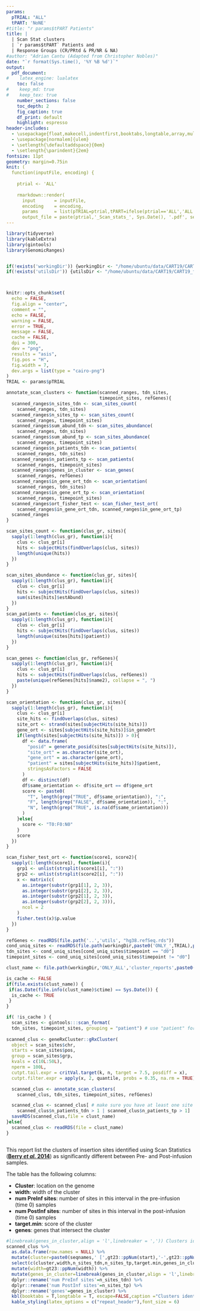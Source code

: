```yaml
---
params: 
  pTRIAL: "ALL"
  tPART: 'NoNE'
#title: "r params$tPART Patients"
title: |
  | Scan Stat clusters
  | `r params$tPART` Patients and
  | Response Groups (CR/PRtd & PR/NR & NA)
#author: "Adrian Cantu (Adapted from Christopher Nobles)"
date: "`r format(Sys.time(), '%Y %B %d')`"
output: 
  pdf_document:
#    latex_engine: lualatex
    toc: false
#    keep_md: true
#    keep_tex: true
    number_sections: false
    toc_depth: 2
    fig_caption: true
    df_print: default
    highlight: espresso
header-includes: 
  - \usepackage{float,makecell,indentfirst,booktabs,longtable,array,multirow,pdflscape,tabu}
  - \usepackage[normalem]{ulem}
  - \setlength{\defaultaddspace}{0em}
  - \setlength{\parindent}{2em}
fontsize: 11pt
geometry: margin=0.75in
knit: (
  function(inputFile, encoding) { 
  
    ptrial <- 'ALL'
  
    rmarkdown::render( 
      input       = inputFile, 
      encoding    = encoding, 
      params      = list(pTRIAL=ptrial,tPART=ifelse(ptrial=='ALL','ALL',ifelse(ptrial=='CLL','CLL',ifelse(ptrial=='CALL','ALL and CLL','none')))),      
      output_file = paste(ptrial,'_Scan_stats_', Sys.Date(), '.pdf', sep='')) })
---
```


```r
library(tidyverse)
library(kableExtra)
library(gintools)
library(GenomicRanges)


if(!exists('workingDir')) {workingDir <- "/home/ubuntu/data/CART19/CART19_from_git2"}
if(!exists('utilsDir')) {utilsDir <- "/home/ubuntu/data/CART19/CART19_from_git2/utils"}



knitr::opts_chunk$set(
  echo = FALSE,
  fig.align = "center",
  comment = "",
  echo = FALSE,
  warning = FALSE,
  error = TRUE,
  message = FALSE,
  cache = FALSE,
  dpi = 300,
  dev = "png",
  results = "asis",
  fig.pos = "H",
  fig.width = 7,
  dev.args = list(type = "cairo-png")
)
TRIAL <- params$pTRIAL
```

```r


annotate_scan_clusters <- function(scanned_ranges, tdn_sites, 
                                   timepoint_sites, refGenes){
  scanned_ranges$n_sites_tdn <- scan_sites_count(
    scanned_ranges, tdn_sites)
  scanned_ranges$n_sites_tp <- scan_sites_count(
    scanned_ranges, timepoint_sites)
  scanned_ranges$sum_abund_tdn <- scan_sites_abundance(
    scanned_ranges, tdn_sites)
  scanned_ranges$sum_abund_tp <- scan_sites_abundance(
    scanned_ranges, timepoint_sites)
  scanned_ranges$n_patients_tdn <- scan_patients(
    scanned_ranges, tdn_sites)
  scanned_ranges$n_patients_tp <- scan_patients(
    scanned_ranges, timepoint_sites)
  scanned_ranges$genes_in_cluster <- scan_genes(
    scanned_ranges, refGenes)
  scanned_ranges$in_gene_ort_tdn <- scan_orientation(
    scanned_ranges, tdn_sites)
  scanned_ranges$in_gene_ort_tp <- scan_orientation(
    scanned_ranges, timepoint_sites)
  scanned_ranges$ort_fisher_test <- scan_fisher_test_ort(
    scanned_ranges$in_gene_ort_tdn, scanned_ranges$in_gene_ort_tp)
  scanned_ranges
}

scan_sites_count <- function(clus_gr, sites){
  sapply(1:length(clus_gr), function(i){
    clus <- clus_gr[i]
    hits <- subjectHits(findOverlaps(clus, sites))
    length(unique(hits))
  })
}

scan_sites_abundance <- function(clus_gr, sites){
  sapply(1:length(clus_gr), function(i){
    clus <- clus_gr[i]
    hits <- subjectHits(findOverlaps(clus, sites))
    sum(sites[hits]$estAbund)
  })
}
scan_patients <- function(clus_gr, sites){
  sapply(1:length(clus_gr), function(i){
    clus <- clus_gr[i]
    hits <- subjectHits(findOverlaps(clus, sites))
    length(unique(sites[hits]$patient))
  })
}

scan_genes <- function(clus_gr, refGenes){
  sapply(1:length(clus_gr), function(i){
    clus <- clus_gr[i]
    hits <- subjectHits(findOverlaps(clus, refGenes))
    paste(unique(refGenes[hits]$name2), collapse = ", ")
  })
}

scan_orientation <- function(clus_gr, sites){
  sapply(1:length(clus_gr), function(i){
    clus <- clus_gr[i]
    site_hits <- findOverlaps(clus, sites)
    site_ort <- strand(sites[subjectHits(site_hits)])
    gene_ort <- sites[subjectHits(site_hits)]$in_geneOrt
    if(length(sites[subjectHits(site_hits)]) > 0){
      df <- data.frame(
        "posid" = generate_posid(sites[subjectHits(site_hits)]),
        "site_ort" = as.character(site_ort),
        "gene_ort" = as.character(gene_ort),
        "patient" = sites[subjectHits(site_hits)]$patient,
        stringsAsFactors = FALSE
      )
      df <- distinct(df)
      df$same_orientation <- df$site_ort == df$gene_ort
      score <- paste0(
        "T", length(grep("TRUE", df$same_orientation)), ":",
        "F", length(grep("FALSE", df$same_orientation)), ":",
        "N", length(grep("TRUE", is.na(df$same_orientation)))
      )
    }else{
      score <- "T0:F0:N0"
    }
    score
  })
}

scan_fisher_test_ort <- function(score1, score2){
  sapply(1:length(score1), function(i){
    grp1 <- unlist(strsplit(score1[i], ":"))
    grp2 <- unlist(strsplit(score2[i], ":"))
    x <- matrix(c(
      as.integer(substr(grp1[1], 2, 3)),
      as.integer(substr(grp1[2], 2, 3)),
      as.integer(substr(grp2[1], 2, 3)),
      as.integer(substr(grp2[2], 2, 3))),
      ncol = 2
    )
    fisher.test(x)$p.value
  })
}


```

```r

refGenes <- readRDS(file.path('..','utils', "hg38.refSeq.rds"))
cond_uniq_sites <- readRDS(file.path(workingDir,paste0('ONLY_',TRIAL),paste0("only_",TRIAL,"_condensed_intsites.rds")))
tdn_sites <- cond_uniq_sites[cond_uniq_sites$timepoint == "d0"]
timepoint_sites <- cond_uniq_sites[cond_uniq_sites$timepoint != "d0"]
```



```r
clust_name <- file.path(workingDir,'ONLY_ALL','cluster_reports',paste0("only_",TRIAL,"_long_clusters.rds"))

is_cache <- FALSE
if(file.exists(clust_name)) {
 if(as.Date(file.info(clust_name)$ctime) == Sys.Date()) {
  is_cache <- TRUE 
 }
}

if( !is_cache ) {
  scan_sites <- gintools:::scan_format(
  tdn_sites, timepoint_sites, grouping = "patient") # use "patient" for the same insertion in multiple timepoints on the same patient to be counted as one, use "specimen" to be counted multiple times
  
scanned_clus <- geneRxCluster::gRxCluster(
  object = scan_sites$chr, 
  starts = scan_sites$pos, 
  group = scan_sites$grp,
  kvals = c(10L:50L),
  nperm = 100L,
  cutpt.tail.expr = critVal.target(k, n, target = 7.5, posdiff = x),
  cutpt.filter.expr = apply(x, 2, quantile, probs = 0.35, na.rm = TRUE))

  scanned_clus <- annotate_scan_clusters(
    scanned_clus, tdn_sites, timepoint_sites, refGenes)

  scanned_clus <- scanned_clus[ # make sure you have at least one site per cluster. I'm don't know how this code would be necessary
    scanned_clus$n_patients_tdn > 1 | scanned_clus$n_patients_tp > 1]
  saveRDS(scanned_clus,file = clust_name)
}else{
  scanned_clus <- readRDS(file = clust_name)
}



```

This report list the clusters of insertion sites identified using Scan Statistics ([**Berry *et al.* 2014**](https://academic.oup.com/bioinformatics/article/30/11/1493/282534)) as significantly different between Pre- and Post-infusion samples.

The table has the following columns:

* **Cluster**: location on the genome
* **width**: width of the cluster
* **num PreInf sites**: number of sites in this interval in the pre-infusion (time 0) samples
* **num PostInf sites**: number of sites in this interval in the post-infusion (time 0) samples
* **target.min**: score of the cluster
* **genes**: genes that intersect the cluster



```r
#linebreak(genes_in_cluster,align = 'l',linebreaker = ',')) Clusters identified by longitudinal observations.
scanned_clus %>% 
  as.data.frame(row.names = NULL) %>% 
  mutate(cluster=paste0(seqnames,' [',gt23::ppNum(start),'-',gt23::ppNum(end),']')) %>% 
  select(c(cluster,width,n_sites_tdn,n_sites_tp,target.min,genes_in_cluster)) %>% 
  mutate(width=gt23::ppNum(width)) %>% 
  mutate(genes_in_cluster=linebreak(genes_in_cluster,align = 'l',linebreaker = ',')) %>% 
  dplyr::rename('num PreInf sites'=n_sites_tdn) %>% 
  dplyr::rename('num PostInf sites'=n_sites_tp) %>% 
  dplyr::rename('genes'=genes_in_cluster) %>% 
  kbl(booktabs = T,longtable = T, escape=FALSE,caption ="Clusters identified by longitudinal observations",linesep = '\\midrule') %>%
  kable_styling(latex_options = c("repeat_header"),font_size = 6)
```

